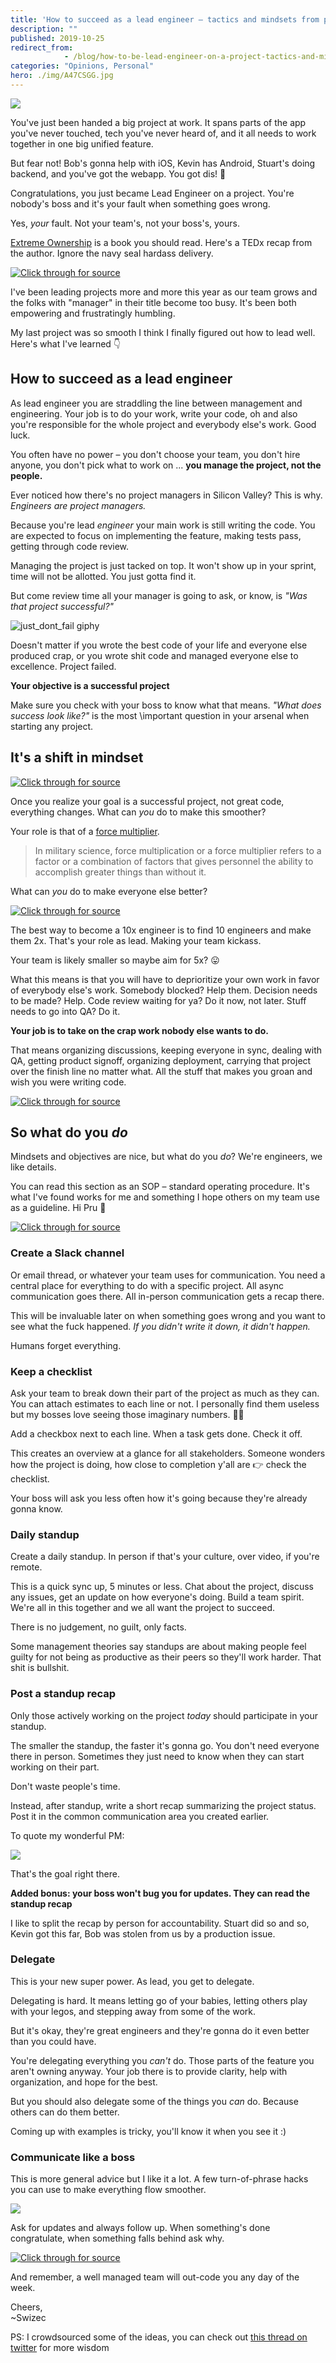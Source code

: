 ```yaml
---
title: 'How to succeed as a lead engineer – tactics and mindsets from practice'
description: ""
published: 2019-10-25
redirect_from: 
            - /blog/how-to-be-lead-engineer-on-a-project-tactics-and-mindsets-from-practice/swizec/9222
categories: "Opinions, Personal"
hero: ./img/A47CSGG.jpg
---
```

![](./img/A47CSGG.jpg)



You&#x27;ve just been handed a big project at work. It spans parts of the app you&#x27;ve never touched, tech you&#x27;ve never heard of, and it all needs to work together in one big unified feature.



But fear not! Bob&#x27;s gonna help with iOS, Kevin has Android, Stuart&#x27;s doing backend, and you&#x27;ve got the webapp. You got dis! 💪



Congratulations, you just became Lead Engineer on a project. You&#x27;re nobody&#x27;s boss and it&#x27;s your fault when something goes wrong.



Yes, _your_ fault. Not your team&#x27;s, not your boss&#x27;s, yours.



[Extreme Ownership](https://echelonfront.com/extreme-ownership/) is a book you should read. Here&#x27;s a TEDx recap from the author. Ignore the navy seal hardass delivery.





[![Click through for source](./img/techletter.app-screenshot-1572027740130.png)](https://www.youtube.com/watch?v=ljqra3BcqWM)





I&#x27;ve been leading projects more and more this year as our team grows and the folks with &quot;manager&quot; in their title become too busy. It&#x27;s been both empowering and frustratingly humbling.



My last project was so smooth I think I finally figured out how to lead well. Here&#x27;s what I&#x27;ve learned 👇



## How to succeed as a lead engineer



As lead engineer you are straddling the line between management and engineering. Your job is to do your work, write your code, oh and also you&#x27;re responsible for the whole project and everybody else&#x27;s work. Good luck.



You often have no power – you don&#x27;t choose your team, you don&#x27;t hire anyone, you don&#x27;t pick what to work on ... **you manage the project, not the people.**



Ever noticed how there&#x27;s no project managers in Silicon Valley? This is why. _Engineers are project managers._



Because you&#x27;re lead _engineer_ your main work is still writing the code. You are expected to focus on implementing the feature, making tests pass, getting through code review.



Managing the project is just tacked on top. It won&#x27;t show up in your sprint, time will not be allotted. You just gotta find it.



But come review time all your manager is going to ask, or know, is _&quot;Was that project successful?&quot;_



![just_dont_fail giphy](./img/media-8OSf1vXgE3M1h3dlOG-giphy-downsized-medium.gif)



Doesn&#x27;t matter if you wrote the best code of your life and everyone else produced crap, or you wrote shit code and managed everyone else to excellence. Project failed.



**Your objective is a successful project**



Make sure you check with your boss to know what that means. _&quot;What does success look like?&quot;_ is the most \\important question in your arsenal when starting any project.



## It&#x27;s a shift in mindset





[![Click through for source](./img/techletter.app-screenshot-1572027737150.png)](https://twitter.com/vranac/status/1187784205952045056)





Once you realize your goal is a successful project, not great code, everything changes. What can _you_ do to make this smoother?



Your role is that of a [force multiplier](https://en.wikipedia.org/wiki/Force_multiplication).



> In military science, force multiplication or a force multiplier refers to a factor or a combination of factors that gives personnel the ability to accomplish greater things than without it.



What can _you_ do to make everyone else better?





[![Click through for source](./img/techletter.app-screenshot-1572027737202.png)](https://twitter.com/Swizec/status/1177311199655915520)





The best way to become a 10x engineer is to find 10 engineers and make them 2x. That&#x27;s your role as lead. Making your team kickass.



Your team is likely smaller so maybe aim for 5x? 😛



What this means is that you will have to deprioritize your own work in favor of everybody else&#x27;s work. Somebody blocked? Help them. Decision needs to be made? Help. Code review waiting for ya? Do it now, not later. Stuff needs to go into QA? Do it.



**Your job is to take on the crap work nobody else wants to do.**



That means organizing discussions, keeping everyone in sync, dealing with QA, getting product signoff, organizing deployment, carrying that project over the finish line no matter what. All the stuff that makes you groan and wish you were writing code.





[![Click through for source](./img/techletter.app-screenshot-1572027737266.png)](https://twitter.com/Avodovnik/status/1187753343789289474)





## So what do you _do_



Mindsets and objectives are nice, but what do you _do_? We&#x27;re engineers, we like details.



You can read this section as an SOP – standard operating procedure. It&#x27;s what I&#x27;ve found works for me and something I hope others on my team use as a guideline. Hi Pru 👋





[![Click through for source](./img/techletter.app-screenshot-1572027737093.png)](https://twitter.com/mjsarfatti/status/1187751598610665478)





### Create a Slack channel



Or email thread, or whatever your team uses for communication. You need a central place for everything to do with a specific project. All async communication goes there. All in-person communication gets a recap there.



This will be invaluable later on when something goes wrong and you want to see what the fuck happened. _If you didn&#x27;t write it down, it didn&#x27;t happen._



Humans forget everything.



### Keep a checklist



Ask your team to break down their part of the project as much as they can. You can attach estimates to each line or not. I personally find them useless but my bosses love seeing those imaginary numbers. 🤷‍♀️



Add a checkbox next to each line. When a task gets done. Check it off.



This creates an overview at a glance for all stakeholders. Someone wonders how the project is doing, how close to completion y&#x27;all are 👉 check the checklist.



Your boss will ask you less often how it&#x27;s going because they&#x27;re already gonna know.



### Daily standup



Create a daily standup. In person if that&#x27;s your culture, over video, if you&#x27;re remote.



This is a quick sync up, 5 minutes or less. Chat about the project, discuss any issues, get an update on how everyone&#x27;s doing. Build a team spirit. We&#x27;re all in this together and we all want the project to succeed.



There is no judgement, no guilt, only facts.



Some management theories say standups are about making people feel guilty for not being as productive as their peers so they&#x27;ll work harder. That shit is bullshit.



### Post a standup recap



Only those actively working on the project _today_ should participate in your standup.



The smaller the standup, the faster it&#x27;s gonna go. You don&#x27;t need everyone there in person. Sometimes they just need to know when they can start working on their part.



Don&#x27;t waste people&#x27;s time.



Instead, after standup, write a short recap summarizing the project status. Post it in the common communication area you created earlier.



To quote my wonderful PM:



![](./img/MPQs9B0.png)



That&#x27;s the goal right there.



**Added bonus: your boss won&#x27;t bug you for updates. They can read the standup recap**



I like to split the recap by person for accountability. Stuart did so and so, Kevin got this far, Bob was stolen from us by a production issue.



### Delegate



This is your new super power. As lead, you get to delegate.



Delegating is hard. It means letting go of your babies, letting others play with your legos, and stepping away from some of the work.



But it&#x27;s okay, they&#x27;re great engineers and they&#x27;re gonna do it even better than you could have.



You&#x27;re delegating everything you _can&#x27;t_ do. Those parts of the feature you aren&#x27;t owning anyway. Your job there is to provide clarity, help with organization, and hope for the best.



But you should also delegate some of the things you _can_ do. Because others can do them better.



Coming up with examples is tricky, you&#x27;ll know it when you see it :)



### Communicate like a boss



This is more general advice but I like it a lot. A few turn-of-phrase hacks you can use to make everything flow smoother.



![](./img/0zIEH5X.png)



Ask for updates and always follow up. When something&#x27;s done congratulate, when something falls behind ask why.





[![Click through for source](./img/techletter.app-screenshot-1572027737410.png)](https://twitter.com/cryptosledding/status/1187750296811909121)





And remember, a well managed team will out-code you any day of the week.



Cheers,  
~Swizec



PS: I crowdsourced some of the ideas, you can check out [this thread on twitter](https://twitter.com/Swizec/status/1187749487873183745) for more wisdom